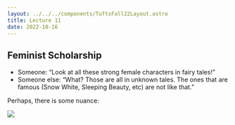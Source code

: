 ```yaml
---
layout: ../../../components/TuftsFall22Layout.astro
title: Lecture 11
date: 2022-10-16
---
```


## Feminist Scholarship

- Someone: “Look at all these strong female characters in fairy tales!”
- Someone else: “What? Those are all in unknown tales. The ones that are famous (Snow White, Sleeping Beauty, etc) are not like that.”

Perhaps, there is some nuance:

![](https://share.cleanshot.com/2SWLGb/download)